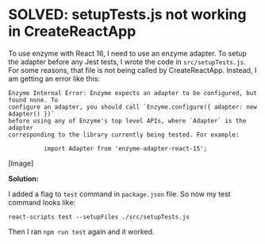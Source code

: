 # SOLVED: setupTests.js not working in CreateReactApp

To use enzyme with React 16, I need to use an enzyme adapter. To setup the adapter before any Jest tests, I wrote the code in `src/setupTests.js`. For some reasons, that file is not being called by CreateReactApp. Instead, I am getting an error like this:

```
Enzyme Internal Error: Enzyme expects an adapter to be configured, but found none. To
configure an adapter, you should call `Enzyme.configure({ adapter: new Adapter() })` 
before using any of Enzyme's top level APIs, where `Adapter` is the adapter 
corresponding to the library currently being tested. For example:

          import Adapter from 'enzyme-adapter-react-15';
```

[Image]

__Solution:__

I added a flag to `test` command in `package.json` file. So now my test command looks like:

```
react-scripts test --setupFiles ./src/setupTests.js
```

Then I ran `npm run test` again and it worked.